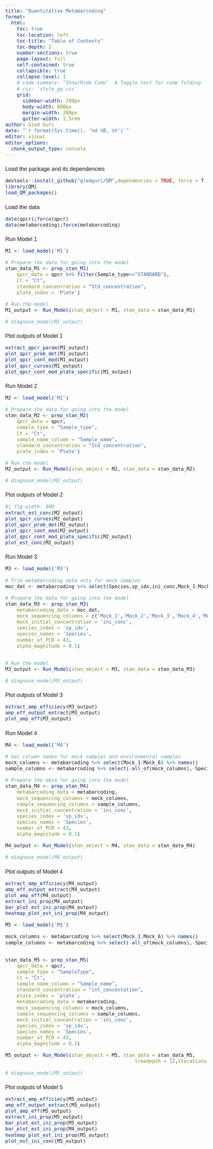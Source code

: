 ```yaml
---
title: "Quantitative Metabarcoding"
format: 
  html:
    toc: true
    toc-location: left
    toc-title: "Table of Contents"
    toc-depth: 2
    number-sections: true
    page-layout: full
    self-contained: true 
    collapsible: true
    collapse-level: 1
    # code-summary: "Show/Hide Code"  # Toggle text for code folding
    # css: 'style_gg.css'
    grid:
      sidebar-width: 200px
      body-width: 880px
      margin-width: 200px
      gutter-width: 1.5rem
author: Gled Guri
date: "`r format(Sys.time(), '%d %B, %Y')`"
editor: visual
editor_options: 
  chunk_output_type: console
---
```


```{=html}
<style>
body {
  font-family: Arial, sans-serif;
  font-size: 18px;
}

h1 {
  font-size: 22px;  /* Adjust the size of H1 headers */
  font-weight: normal;  /* Make H1 headers not bold */
}

h2 {
  font-size: 18px;  /* Adjust the size of H2 headers */
  font-weight: normal;  /* Make H2 headers not bold */
}

h3 {
  font-size: 18px;  /* Adjust the size of H3 headers */
  font-weight: normal;  /* Make H3 headers not bold */
}

h4 {
  font-size: 18px;  /* Adjust the size of H4 headers */
  font-weight: normal;  /* Make H4 headers not bold */
}
</style>
```

### Load the package and its dependencies

```R
devtools::install_github("gledguri/QM",dependencies = TRUE, force = T );
library(QM)
load_QM_packages()
```

### Load the data

```R
data(qpcr);force(qpcr)
data(metabarcoding);force(metabarcoding)
```

### Run Model 1

```R
M1 <- load_model('M1')

# Prepare the data for going into the model
stan_data_M1 <- prep_stan_M1(
	qpcr_data = qpcr %>% filter(Sample_type=="STANDARD"),
	Ct = "Ct",
	standard_concentration = "Std_concentration",
	plate_index = 'Plate')

# Run the model
M1_output <- Run_Model(stan_object = M1, stan_data = stan_data_M1)
```

```R
# diagnose_model(M1_output)
```

### Plot outputs of Model 1

```R
extract_qpcr_param(M1_output)
plot_qpcr_prob_det(M1_output)
plot_qpcr_cont_mod(M1_output)
plot_qpcr_curves(M1_output)
plot_qpcr_cont_mod_plate_specific(M1_output)
```

### Run Model 2

```R
M2 <- load_model('M2')

# Prepare the data for going into the model
stan_data_M2 <- prep_stan_M2(
	qpcr_data = qpcr,
	sample_type = "Sample_type",
	Ct = "Ct",
	sample_name_column = "Sample_name",
	standard_concentration = "Std_concentration",
	plate_index = 'Plate')

# Run the model
M2_output <- Run_Model(stan_object = M2, stan_data = stan_data_M2)
```

```R
# diagnose_model(M2_output)
```

### Plot outputs of Model 2

```R
#| fig-width: 800
extract_est_conc(M2_output)
plot_qpcr_curves(M2_output)
plot_qpcr_prob_det(M2_output)
plot_qpcr_cont_mod(M2_output)
plot_qpcr_cont_mod_plate_specific(M2_output)
plot_est_conc(M2_output)
```

### Run Model 3

```R
M3 <- load_model('M3')

# Trim metabarcoding data only for mock samples
moc_dat <- metabarcoding %>% select(Species,sp_idx,ini_conc,Mock_1:Mock_6)

# Prepare the data for going into the model
stan_data_M3 <- prep_stan_M3(
	metabarcoding_data = moc_dat,
	mock_sequencing_columns = c('Mock_1','Mock_2','Mock_3','Mock_4','Mock_5','Mock_6'),
	mock_initial_concentration = 'ini_conc',
	species_index = 'sp_idx',
	species_names = 'Species',
	number_of_PCR = 43,
	alpha_magnitude = 0.1)


# Run the model
M3_output <- Run_Model(stan_object = M3, stan_data = stan_data_M3)
```

```R
# diagnose_model(M3_output)
```

### Plot outputs of Model 3

```R
extract_amp_efficiecy(M3_output)
amp_eff_output_extract(M3_output)
plot_amp_eff(M3_output)
```

### Run Model 4

```R
M4 <- load_model('M4')

# Get column names for mock samples and environmental samples
mock_columns <- metabarcoding %>% select(Mock_1:Mock_6) %>% names()
sample_columns <- metabarcoding %>% select(-all_of(mock_columns),-Species,-sp_idx,-ini_conc) %>% names()

# Prepare the data for going into the model
stan_data_M4 <- prep_stan_M4(
	metabarcoding_data = metabarcoding,
	mock_sequencing_columns = mock_columns,
	sample_sequencing_columns = sample_columns,
	mock_initial_concentration = 'ini_conc',
	species_index = 'sp_idx',
	species_names = 'Species',
	number_of_PCR = 43,
	alpha_magnitude = 0.1)

M4_output <- Run_Model(stan_object = M4, stan_data = stan_data_M4)
```

```R
# diagnose_model(M4_output)
```

### Plot outputs of Model 4

```R
extract_amp_efficiecy(M4_output)
amp_eff_output_extract(M4_output)
plot_amp_eff(M4_output)
extract_ini_prop(M4_output)
bar_plot_est_ini_prop(M4_output)
heatmap_plot_est_ini_prop(M4_output)
```

```R
M5 <- load_model('M5')

mock_columns <- metabarcoding %>% select(Mock_1:Mock_6) %>% names()
sample_columns <- metabarcoding %>% select(-all_of(mock_columns),-Species,-sp_idx,-ini_conc) %>% names()


stan_data_M5 <- prep_stan_M5(
	qpcr_data = qpcr,
	sample_type = "SampleType",
	Ct = "Ct",
	sample_name_column = "Sample_name",
	standard_concentration = "int_concentation",
	plate_index = 'plate',
	metabarcoding_data = metabarcoding,
	mock_sequencing_columns = mock_columns,
	sample_sequencing_columns = sample_columns,
	mock_initial_concentration = 'ini_conc',
	species_index = 'sp_idx',
	species_names = 'Species',
	number_of_PCR = 43,
	alpha_magnitude = 0.1)

M5_output <- Run_Model(stan_object = M5, stan_data = stan_data_M5,
											 treedepth = 12,iterations = 2000,warmup = 1000)
```

```R
# diagnose_model(M5_output)
```

### Plot outputs of Model 5

```R
extract_amp_efficiecy(M5_output)
amp_eff_output_extract(M5_output)
plot_amp_eff(M5_output)
extract_ini_prop(M5_output)
bar_plot_est_ini_prop(M5_output)
bar_plot_est_ini_prop(M4_output)
heatmap_plot_est_ini_prop(M5_output)
plot_est_ini_conc(M5_output)
```

